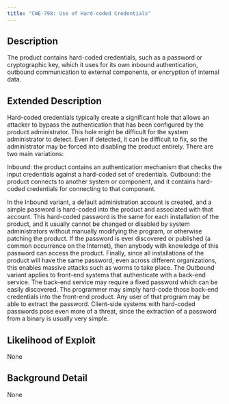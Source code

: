 ```yaml
---
title: "CWE-798: Use of Hard-coded Credentials"
---
```


## Description
The product contains hard-coded credentials, such as a password or cryptographic key, which it uses for its own inbound authentication, outbound communication to external components, or encryption of internal data.

## Extended Description

Hard-coded credentials typically create a significant hole that allows an attacker to bypass the authentication that has been configured by the product administrator. This hole might be difficult for the system administrator to detect. Even if detected, it can be difficult to fix, so the administrator may be forced into disabling the product entirely. There are two main variations:

Inbound: the product contains an authentication mechanism that checks the input credentials against a hard-coded set of credentials.
Outbound: the product connects to another system or component, and it contains hard-coded credentials for connecting to that component.

In the Inbound variant, a default administration account is created, and a simple password is hard-coded into the product and associated with that account. This hard-coded password is the same for each installation of the product, and it usually cannot be changed or disabled by system administrators without manually modifying the program, or otherwise patching the product. If the password is ever discovered or published (a common occurrence on the Internet), then anybody with knowledge of this password can access the product. Finally, since all installations of the product will have the same password, even across different organizations, this enables massive attacks such as worms to take place.
The Outbound variant applies to front-end systems that authenticate with a back-end service. The back-end service may require a fixed password which can be easily discovered. The programmer may simply hard-code those back-end credentials into the front-end product. Any user of that program may be able to extract the password. Client-side systems with hard-coded passwords pose even more of a threat, since the extraction of a password from a binary is usually very simple.


## Likelihood of Exploit
None

## Background Detail
None
        
